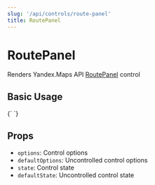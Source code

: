 ```yaml
---
slug: '/api/controls/route-panel'
title: RoutePanel
---
```



# RoutePanel

Renders Yandex.Maps API [RoutePanel][control] control

## Basic Usage

<Canvas>
  {`
  <YMaps>
    <Map
      defaultState={{
        center: [55.751574, 37.573856],
        zoom: 9,
        controls: [],
      }}
    >
      <RoutePanel options={{ float: 'right' }} />
    </Map>
  </YMaps>
`}
</Canvas>

## Props

- `options`: Control options
- `defaultOptions`: Uncontrolled control options
- `state`: Control state
- `defaultState`: Uncontrolled control state

[control]:
  https://tech.yandex.com/maps/doc/jsapi/2.1/ref/reference/control.RoutePanel-docpage/
